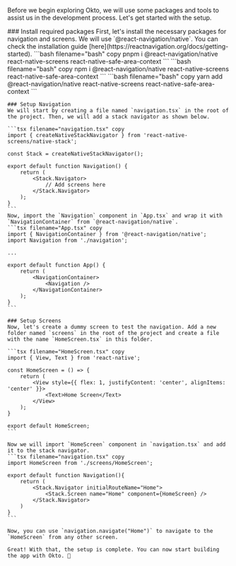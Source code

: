 
Before we begin exploring Okto, we will use some packages and tools to assist us in the development process. Let's get started with the setup.

<Steps>
    ### Install required packages
    First, let's install the necessary packages for navigation and screens. We will use `@react-navigation/native`. You can check the installation guide [here](https://reactnavigation.org/docs/getting-started).
    <Tabs items={['pnpm', 'npm', 'yarn']}>
        <Tabs.Tab>
            ```bash filename="bash" copy
            pnpm i @react-navigation/native react-native-screens react-native-safe-area-context
            ```
        </Tabs.Tab>
        <Tabs.Tab>
            ```bash filename="bash" copy
            npm i @react-navigation/native react-native-screens react-native-safe-area-context
            ```
        </Tabs.Tab>
        <Tabs.Tab>
            ```bash filename="bash" copy
            yarn add @react-navigation/native react-native-screens react-native-safe-area-context
            ```
        </Tabs.Tab>
    </Tabs>

    ### Setup Navigation
    We will start by creating a file named `navigation.tsx` in the root of the project. Then, we will add a stack navigator as shown below.

    ```tsx filename="navigation.tsx" copy
    import { createNativeStackNavigator } from 'react-native-screens/native-stack';

    const Stack = createNativeStackNavigator();

    export default function Navigation() {
        return (
            <Stack.Navigator>
                // Add screens here
            </Stack.Navigator>
        );
    }
    ```
    Now, import the `Navigation` component in `App.tsx` and wrap it with `NavigationContainer` from `@react-navigation/native`.
    ```tsx filename="App.tsx" copy
    import { NavigationContainer } from '@react-navigation/native';
    import Navigation from './navigation';

    ...

    export default function App() {
        return (
            <NavigationContainer>
                <Navigation />
            </NavigationContainer>
        );
    }
    ```

    ### Setup Screens
    Now, let's create a dummy screen to test the navigation. Add a new folder named `screens` in the root of the project and create a file with the name `HomeScreen.tsx` in this folder.
    
    ```tsx filename="HomeScreen.tsx" copy
    import { View, Text } from 'react-native';

    const HomeScreen = () => {
        return (
            <View style={{ flex: 1, justifyContent: 'center', alignItems: 'center' }}>
                <Text>Home Screen</Text>
            </View>
        );
    }

    export default HomeScreen;
    ```

    Now we will import `HomeScreen` component in `navigation.tsx` and add it to the stack navigator.
    ```tsx filename="navigation.tsx" copy
    import HomeScreen from './screens/HomeScreen';

    export default function Navigation(){
        return (
            <Stack.Navigator initialRouteName="Home">
                <Stack.Screen name="Home" component={HomeScreen} />
            </Stack.Navigator>
        )
    }
    ```

    Now, you can use `navigation.navigate("Home")` to navigate to the `HomeScreen` from any other screen.

    Great! With that, the setup is complete. You can now start building the app with Okto. 🚀
</Steps>